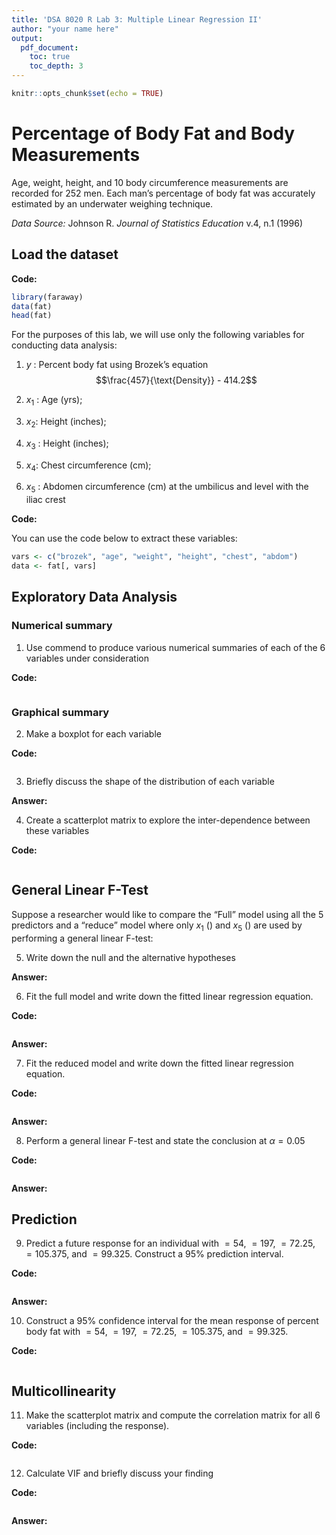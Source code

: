 ```yaml
---
title: 'DSA 8020 R Lab 3: Multiple Linear Regression II'
author: "your name here"
output:
  pdf_document:
    toc: true
    toc_depth: 3
---
```


```r
knitr::opts_chunk$set(echo = TRUE)
```


# Percentage of Body Fat and Body Measurements

Age, weight, height, and 10 body circumference measurements are recorded for 252 men. Each man's percentage of body fat was accurately estimated by an underwater weighing technique.


*Data Source:* Johnson R. *Journal of Statistics Education* v.4, n.1 (1996)


## Load the dataset

**Code:**

```r
library(faraway)
data(fat)
head(fat)
```

For the purposes of this lab, we will use only the following variables for conducting data analysis:

1. $y$ \texttt{brozek}: Percent body fat using Brozek's equation
$$\frac{457}{\text{Density}} - 414.2$$

2. $x_{1}$ \texttt{age}: Age (yrs); 

3. $x_2$\texttt{weight}: Height (inches);

4. $x_3$ \texttt{height}: Height (inches);

5. $x_4$\texttt{chest}: Chest circumference (cm);

6. $x_5$ \texttt{abdom}: Abdomen circumference (cm) at the umbilicus and level with the iliac crest

**Code:**

You can use the code below to extract these variables:

```r
vars <- c("brozek", "age", "weight", "height", "chest", "abdom")
data <- fat[, vars]
```

 
## Exploratory Data Analysis

### Numerical summary

1. Use \texttt{summary} commend to produce various numerical summaries of each of the 6 variables under consideration  

**Code:**

```r

```

### Graphical summary

2. Make a boxplot for each variable 

**Code:**

```r

```

3. Briefly discuss the shape of the distribution of each variable

**Answer:**


4. Create a scatterplot matrix to explore the inter-dependence between these variables 

**Code:**

```r

```

## General Linear F-Test

Suppose a researcher would like to compare the "Full" model using all the 5 predictors and a "reduce" model where only $x_{1}$ (\texttt{age}) and $x_{5}$ (\texttt{abdom}) are used by performing a general linear F-test:

5. Write down the null and the alternative hypotheses

**Answer:**

6. Fit the full model and write down the fitted linear regression equation.

**Code:**

```r

```



**Answer:**

7. Fit the reduced model and write down the fitted linear regression equation.

**Code:**

```r

```

**Answer:**

8. Perform a general linear F-test and state the conclusion at $\alpha = 0.05$

**Code:**

```r

```

**Answer:**

## Prediction

9. Predict a future response for an individual with \texttt{age} $=54$, \texttt{weight} $=197$, \texttt{height} $=72.25$, \texttt{chest} $=105.375$, and \texttt{abdom} $= 99.325$. Construct a 95% prediction interval.

**Code:**

```r

```


**Answer:**

10. Construct a 95% confidence interval for the mean response of percent body fat
 with \texttt{age} $=54$, \texttt{weight} $=197$, \texttt{height} $=72.25$, \texttt{chest} $=105.375$, and \texttt{abdom} $= 99.325$.
 
 **Code:**

```r

```
 
 
## Multicollinearity


11. Make the scatterplot matrix and compute the correlation matrix for all 6 variables (including the response).

**Code:**

```r

```




12. Calculate VIF and briefly discuss your finding

**Code:**

```r

```

**Answer:**






